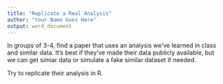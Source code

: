 ```yaml
---
title: "Replicate a Real Analysis"
author: "Your Name Goes Here"
output: word_document
---
```

In groups of 3-4, find a paper that uses an analysis we've learned in class and similar data. It's best if they've made their data publicly available, but we can get simiar data or simulate a fake similar dataset if needed.

Try to replicate their analysis in R.

